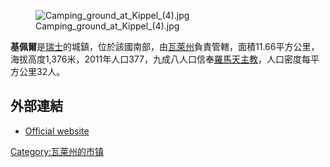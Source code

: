 [[Image:Camping_ground_at_Kippel_(4).jpg|right]]

'''基佩爾'''是[[瑞士|瑞士]]的城鎮，位於該國南部，由[[瓦萊州|瓦萊州]]負責管轄，面積11.66平方公里，海拔高度1,376米，2011年人口377，九成八人口信奉[[羅馬天主教|羅馬天主教]]，人口密度每平方公里32人。

==外部連結==
* [http://www.kippel.ch Official website] {{Wayback|url=http://www.kippel.ch/ |date=20110926235557 }} {{de icon}}

{{Switzerland-geo-stub}}
[[Category:瓦莱州的市镇|Category:瓦莱州的市镇]]